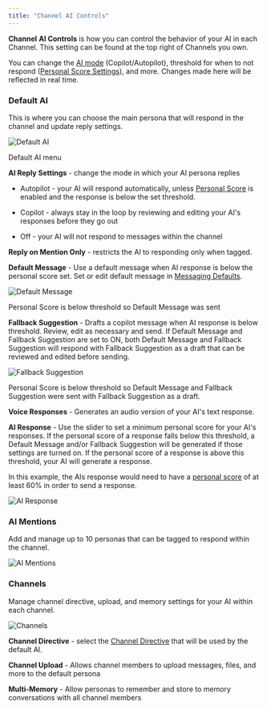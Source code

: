 ```yaml
---
title: "Channel AI Controls"
---
```


**Channel** **AI Controls** is how you can control the behavior of your AI in each Channel. This setting can be found at the top right of Channels you own.&#x20;

You can change the [AI mode](https://app.gitbook.com/o/nbVBaUyixnBYw8JgeVIt/s/dbMN7r709l6jIY1z4OHN/messaging-your-ai/ai-controls#ai-mode-setting) (Copilot/Autopilot), threshold for when to not respond ([Personal Score Settings](https://app.gitbook.com/o/nbVBaUyixnBYw8JgeVIt/s/dbMN7r709l6jIY1z4OHN/messaging-your-ai/ai-controls#personal-score-settings)), and more. Changes made here will be reflected in real time.


### Default AI

This is where you can choose the main persona that will respond in the channel and update reply settings.

<img
  className="block dark:hidden"
  src="/images/cac-1.png"
  alt="Default AI"
/>

Default AI menu

**AI Reply Settings** - change the mode in which your AI persona replies

* Autopilot - your AI will respond automatically, unless [Personal Score](https://app.gitbook.com/o/nbVBaUyixnBYw8JgeVIt/s/dbMN7r709l6jIY1z4OHN/messaging-your-ai/messaging-in-channels/channel-ai-controls#personal-score-settings) is enabled and the response is below the set threshold.

* Copilot - always stay in the loop by reviewing and editing your AI's responses before they go out

* Off - your AI will not respond to messages within the channel

**Reply on Mention Only** - restricts the AI to responding only when tagged.

**Default Message** - Use a default message when AI response is below the personal score set. Set or edit default message in [Messaging Defaults](https://app.gitbook.com/o/nbVBaUyixnBYw8JgeVIt/s/dbMN7r709l6jIY1z4OHN/customizing-your-ai/messaging-defaults).

<img
  className="block dark:hidden"
  src="/images/cac-2.png"
  alt="Default Message"
/>

Personal Score is below threshold so Default Message was sent&#x20;

**Fallback Suggestion** - Drafts a copilot message when AI response is below threshold. Review, edit as necessary and send. If Default Message and Fallback Suggestion are set to ON, both Default Message and Fallback Suggestion will respond with Fallback Suggestion as a draft that can be reviewed and edited before sending.

<img
  className="block dark:hidden"
  src="/images/cac-3.png"
  alt="Fallback Suggestion"
/>

Personal Score is below threshold so Default Message and Fallback Suggestion were sent with Fallback Suggestion as a draft.

**Voice Responses** - Generates an audio version of your AI's text response.

**AI Response** - Use the slider to set a minimum personal score for your AI's responses. If the personal score of a response falls below this threshold, a Default Message and/or Fallback Suggestion will be generated if those settings are turned on. If the personal score of a response is above this threshold, your AI will generate a response.

In this example, the AIs response would need to have a [personal score](/o/nbVBaUyixnBYw8JgeVIt/s/dbMN7r709l6jIY1z4OHN/messaging-your-ai/ai-controls#personal-score-settings) of at least 60% in order to send a response.

<img
  className="block dark:hidden"
  src="/images/cac-4.png"
  alt="AI Response"
/>


### AI Mentions

Add and manage up to 10 personas that can be tagged to respond within the channel.

<img
  className="block dark:hidden"
  src="/images/cac-5.png"
  alt="AI Mentions"
/>


### Channels

Manage channel directive, upload, and memory settings for your AI within each channel.

<img
  className="block dark:hidden"
  src="/images/cac-6.png"
  alt="Channels"
/>

**Channel Directive** - select the [Channel Directive](/o/nbVBaUyixnBYw8JgeVIt/s/dbMN7r709l6jIY1z4OHN/customizing-your-ai/channel-directives) that will be used by the default AI.

**Channel Upload** - Allows channel members to upload messages, files, and more to the default persona

**Multi-Memory** - Allow personas to remember and store to memory conversations with all channel members
